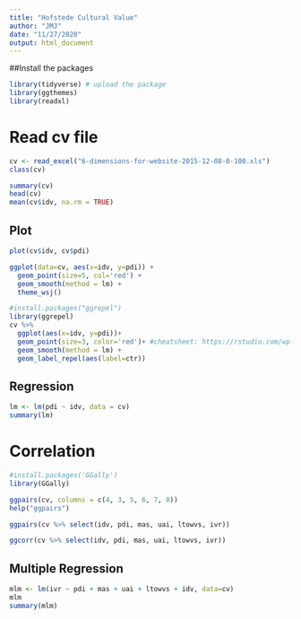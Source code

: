 ```yaml
---
title: "Hofstede Cultural Value"
author: "JMJ"
date: "11/27/2020"
output: html_document
---
```


##Install the packages

```r
library(tidyverse) # upload the package
library(ggthemes)
library(readxl)
```

# Read cv file
```r
cv <- read_excel("6-dimensions-for-website-2015-12-08-0-100.xls")
class(cv)

summary(cv)
head(cv)
mean(cv$idv, na.rm = TRUE)
```

## Plot

```r
plot(cv$idv, cv$pdi)

ggplot(data=cv, aes(x=idv, y=pdi)) +
  geom_point(size=5, col='red') +
  geom_smooth(method = lm) +
  theme_wsj()

```

```r

#install.packages("ggrepel")
library(ggrepel)
cv %>% 
  ggplot(aes(x=idv, y=pdi))+
  geom_point(size=3, color='red')+ #cheatsheet: https://rstudio.com/wp-content/uploads/2015/12/ggplot2-cheatsheet-2.0.pdf
  geom_smooth(method = lm) +
  geom_label_repel(aes(label=ctr))
```



## Regression
```r
lm <- lm(pdi ~ idv, data = cv)
summary(lm)
```
# Correlation
```r
#install.packages('GGally')
library(GGally)

ggpairs(cv, columns = c(4, 3, 5, 6, 7, 8))
help("ggpairs")

ggpairs(cv %>% select(idv, pdi, mas, uai, ltowvs, ivr))

ggcorr(cv %>% select(idv, pdi, mas, uai, ltowvs, ivr))

```
## Multiple Regression

```r

mlm <- lm(ivr ~ pdi + mas + uai + ltowvs + idv, data=cv)
mlm
summary(mlm)

```

